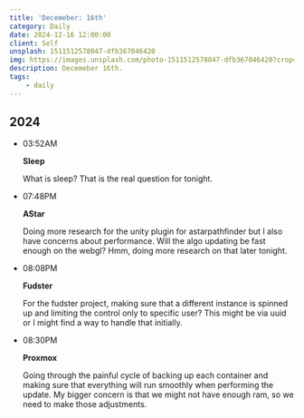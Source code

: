 ```yaml
---
title: 'Decemeber: 16th'
category: Daily
date: 2024-12-16 12:00:00
client: Self
unsplash: 1511512578047-dfb367046420
img: https://images.unsplash.com/photo-1511512578047-dfb367046420?crop=entropy&cs=srgb&fm=jpg&ixid=MnwzNjM5Nzd8MHwxfHJhbmRvbXx8fHx8fHx8fDE2ODE3NDg2ODY&ixlib=rb-4.0.3&q=85
description: Decemeber 16th.
tags:
    - daily
---
```



## 2024

-   03:52AM

    **Sleep**

    What is sleep? That is the real question for tonight.

-   07:48PM

    **AStar**

    Doing more research for the unity plugin for astarpathfinder but I also have concerns about performance.
    Will the algo updating be fast enough on the webgl? Hmm, doing more research on that later tonight.

-   08:08PM

    **Fudster**

    For the fudster project, making sure that a different instance is spinned up and limiting the control only to specific user?
    This might be via uuid or I might find a way to handle that initially.

-   08:30PM

    **Proxmox**

    Going through the painful cycle of backing up each container and making sure that everything will run smoothly when performing the update.
    My bigger concern is that we might not have enough ram, so we need to make those adjustments.
    